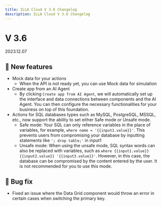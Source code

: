 ```yaml
---
title: ILLA Cloud V 3.6 Changelog
description: ILLA Cloud V 3.6 Changelog
---
```


# V 3.6

2023.12.07

## 🚀 New features

* Mock data for your actions
  * When the API is not ready yet, you can use Mock data for simulation
* Create app from an AI Agent
  * By clicking `Create app from AI Agent`, we will automatically set up the interface and data connections between components and the AI Agent. You can then configure the necessary functionalities for your business on top of this foundation.
* Actions for SQL databases types such as MySQL, PostgreSQL, MSSQL, etc., now support the ability to set either Safe mode or Unsafe mode.
  * Safe mode: Your SQL can only reference variables in the place of variables, for example, `where name = '{{input1.value}}'`. This prevents users from compromising your database by inputting statements like `'; drop table;'` in input1
  * Unsafe mode: When using the unsafe mode, SQL syntax words can also be replaced with variables, such as `where {{input1.value}} {{input2.value}} '{{input3.value}}'`. However, in this case, the database can be compromised by the content entered by the user. It is not recommended for you to use this mode.

## 🐛 Bug fix

* Fixed an issue where the Data Grid component would throw an error in certain cases when switching the primary key.
